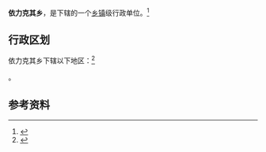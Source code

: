 {{中国乡级行政区|65/31/26/210/000}}

'''依力克其乡'''，是{{PRC admin/fullname|65/31/26/210/000|3}}下辖的一个[[乡镇|乡镇]]级行政单位。<ref>{{PRC admin/ref sgc|{{PRC admin/parent|65/31/26/210/000}}}}</ref>

== 行政区划 ==

依力克其乡下辖以下地区：<ref>{{PRC admin/ref sgc|65/31/26/210/000}}</ref>

{{PRC admin/children|65/31/26/210/000}}。

== 参考资料 ==

{{reflist}}

{{行政区划小作品}}
{{PRC admin/navcat|65/31/26/210/000}}